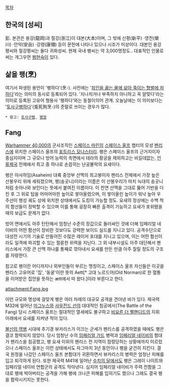 [[목차]]

== 한국의 [성씨] ==
彭. 본관은 용강(龍岡)과 절강(浙江)이 대본(大本)이며, 그 밖에 신평(新平) ·영천(榮川) ·안악(安岳) ·강령(康翎) 등이 문헌에 나타나 있으나 시조가 미상이다.
대본인 용강평씨와 절강평씨는 둘다 귀화성씨.
현재 국내 팽씨는 약 3,000명정도..
대표적인 인물로써는 개그우먼 [[팽현숙]]이 있다.

== 삶을 팽(烹) ==
여기서 파생된 용언이 '팽하다'(烹-). 사전에는 '[[팽형|죄인을 끓는 물에 삶아 죽이는 형벌에 처하다]]'라는 의미의 동사로 등록되어 있다. '지나치거나 부족하지 아니하고 꼭 알맞다'라는 의미로 등록된 고유어 형용사 '팽하다'와는 동철이의어 관계. 오늘날에는 이 의미보다는 '[[토사구팽]]하다'(兎死狗烹-)의 준말로 쓰이는 경우가 많다.

 * 팜고: [[토사구팽]], [[팽형]]

== Fang ==
[[Warhammer 40,000]]의 군사조직인 [[스페이스 마린]]의 [[스페이스 울프]] 챕터의 모성 [[펜리스]]에 위치한 스페이스 울프의 [[포트리스 모나스터리]]. 팽은 스페이스 울프의 근거지이자 중심지이며 그 규모나 방어 능력의 측면에서 테라의 황궁을 제외하고는 비길데없는, [[인류제국]] 전체에서 최고 중 하나로 손꼽히는 난공불락의 요새이다.

팽은 아사하임(Asaheim) 대륙 중앙부 산맥의 최고봉이자 펜리스 전체에서 가장 높은 산봉우리 위에 세워졌으며, 팽(송곳니)이라는 이름은 이 산봉우리가 마치 늑대의 송곳니처럼 솟아나와 보인다는 뜻에서 붙여진 이름이다. 이 천연 산맥을 그대로 뚫어 기반을 다진 후 그 위로 탑을 어마어마한 높이로 쌓아올렸으며, 이 쌓아올린 높이가 워낙 높아 우주선이 행성 궤도 상에 위치한 상태에서도 도킹이 가능할 정도. 요새의 정상에는 수백 척의 함선들이 정박할 수 있으며 이를 통해 굉장히 빠른 출격이 가능하고 요새가 포위됐을 때의 보급도 문제가 없다.

방어 면에서도 아주 탄탄해서 엄청난 수준의 장갑으로 둘러싸인 것에 더해 임페리얼 네이비의 어떤 함선이 장비한 것보다도 강력한 보이드 실드를 지니고 있다. 공격수단으로 대성전 시기의 기술로 만들어진 수많은 레이저 포대를 지니고 있으며, 이는 어떤 함선이라도 일격에 파괴할 수 있는 절륜한 위력을 지닌다. 그 외 내부시설도 아주 대단해서 펜리스에서 가장 큰 산맥 하나를 통째로 깎아내서 요새를 만든 만큼 아주 질릴 정도의 구조를 자랑한다.

참고로 팽이란 어디까지나 외부인들이 부르는 명칭이고, 스페이스 울프 자신들은 이곳을 펜리스 고유어로 '집', '동굴'이란 뜻의 Aett[* 고대 노르드어(Old Norman)로 한 혈통을 이어받은 집안을 뜻하는 ætt에서 따 왔다.]이라 부른다고 한다.

attachment:Fang.jpg


이런 규모와 명성에 걸맞게 팽은 여러 차례의 대규모 공격을 견뎌낸 바가 있다. 제국력 M32에 일어난 [[마그누스]]와 [[사우전드 선]]의 대대적인 침공에서(The Battle of the Fang) 당시 스페이스 울프는 절대적인 열세에도 불구하고 [[비요른 더 펠핸디드]]의 지휘 아래에서 요새를 지켜낸 적이 있다. 

[[불신의 역병]] 시대에 추기경 뷰카리스가 이끄는 군세가 펜리스를 공격하였을 때에도 팽은 결코 함락되지 않았다. 당시 엄청난 수의 [[아스트라 밀리타룸|임페리얼 가드]] 병력과 [[임페리얼 네이비]]의 함대가 펜리스을 침공했고, 팽 요새 이외의 펜리스 전 지역이 점령당하는 상황에까지 이르렀으나 스페이스 울프는 이런 상태에서도 자그마치 3년 동안이나 팽을 굳건히 지킨다. 결국 원정을 나갔던 스페이스 울프 본함대가 귀환하면서 뷰카리스의 병력은 엄청난 피해를 입고 퇴각하게 된다.
또한 제국력 M41에 일어난 [[수치의 달]]에서도 팽은 그레이 나이트와 임페리얼 네이비 연합군의 공격도 막아낸다. 심지어 임페리얼 네이비가 주력 전함을 그대로 팽에 박아버리는 공격을 가해 팽에 크나큰 피해를 입히기도 했으나 그래도 결국 팽을 함락시키지는 못한다.
